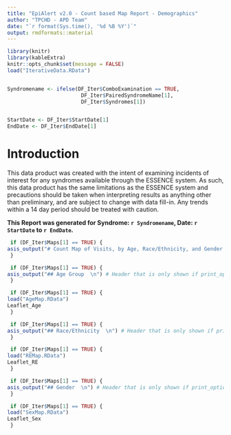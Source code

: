 ---
title: "EpiAlert v2.0 - Count based Map Report - Demographics"
author: "TPCHD - APD Team"
date: "`r format(Sys.time(), '%d %B %Y')`"
output: rmdformats::material
---


```{r setup, include=FALSE}

library(knitr)
library(kableExtra)
knitr::opts_chunk$set(message = FALSE)
load("IterativeData.RData")


Syndromename <- ifelse(DF_Iter$ComboExamination == TRUE, 
                        DF_Iter$PairedSyndromeName[1], 
                        DF_Iter$Syndromes[1])


StartDate <- DF_Iter$StartDate[1] 
EndDate <- DF_Iter$EndDate[1]

```


Introduction
===========
This data product was created with the intent of examining incidents of interest for any syndromes available through the ESSENCE system. As such, this data product has the same limitations as the ESSENCE system and precautions should be taken when interpreting results as anything other than preliminary, and are subject to change with data fill-in. Any trends within a 14 day period should be treated with caution. 

**This Report was generated for Syndrome: `r Syndromename`, Date: `r StartDate` to `r EndDate`. **





```{r ,echo=FALSE}
 if (DF_Iter$Maps[1] == TRUE) {
asis_output("# Count Map of Visits, by Age, Race/Ethnicity, and Gender.  \n") # Header that is only shown if print_option == TRUE
 }
```

```{r ,echo=FALSE}
 if (DF_Iter$Maps[1] == TRUE) {
asis_output("## Age Group  \n") # Header that is only shown if print_option == TRUE
 }
```
```{r ,echo=FALSE}
 if (DF_Iter$Maps[1] == TRUE) {
load("AgeMap.RData")
Leaflet_Age
 }
```
```{r ,echo=FALSE}
 if (DF_Iter$Maps[1] == TRUE) {
asis_output("## Race/Ethnicity  \n") # Header that is only shown if print_option == TRUE
 }
```
```{r ,echo=FALSE}
 if (DF_Iter$Maps[1] == TRUE) {
load("REMap.RData")
Leaflet_RE
 }
```
```{r ,echo=FALSE}
 if (DF_Iter$Maps[1] == TRUE) {
asis_output("## Gender  \n") # Header that is only shown if print_option == TRUE
 }
```
```{r ,echo=FALSE}
 if (DF_Iter$Maps[1] == TRUE) {
load("SexMap.RData")
Leaflet_Sex
 }
```